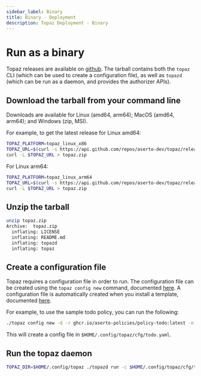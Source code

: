 ```yaml
---
sidebar_label: Binary
title: Binary - Deployment
description: Topaz Deployment - Binary
---
```


# Run as a binary

Topaz releases are available on [github](https://github.com/aserto-dev/topaz/releases/latest). The tarball contains both the `topaz` CLI (which can be used to create a configuration file), as well as `topazd` (which can be run as a daemon, and provides the authorizer APIs).

## Download the tarball from your command line

Downloads are available for Linux (amd64, arm64); MacOS (amd64, arm64); and Windows (zip, MSI).

For example, to get the latest release for Linux amd64:

```sh
TOPAZ_PLATFORM=topaz_linux_x86
TOPAZ_URL=$(curl -s https://api.github.com/repos/aserto-dev/topaz/releases/latest|grep browser_download_url|grep $TOPAZ_PLATFORM|cut -d\" -f4)
curl -L $TOPAZ_URL > topaz.zip
```

For Linux arm64:

```sh
TOPAZ_PLATFORM=topaz_linux_arm64
TOPAZ_URL=$(curl -s https://api.github.com/repos/aserto-dev/topaz/releases/latest|grep browser_download_url|grep $TOPAZ_PLATFORM|cut -d\" -f4)
curl -L $TOPAZ_URL > topaz.zip
```

## Unzip the tarball

```sh
unzip topaz.zip
Archive:  topaz.zip
  inflating: LICENSE
  inflating: README.md
  inflating: topazd
  inflating: topaz
```

## Create a configuration file

Topaz requires a configuration file in order to run. The configuration file can be created using the `topaz config new` command, documented [here](/docs/command-line-interface/topaz-cli/configuration.mdx). A configuration file is automatically created when you install a template, documented [here](/docs/command-line-interface/topaz-cli/templates.mdx).

For example, to use the sample todo policy, you can run the following:

```sh
./topaz config new -d -r ghcr.io/aserto-policies/policy-todo:latest -n todo
```

This will create a config file in `$HOME/.config/topaz/cfg/todo.yaml`.

## Run the topaz daemon

```sh
TOPAZ_DIR=$HOME/.config/topaz ./topazd run -c $HOME/.config/topaz/cfg/todo.yaml
```
